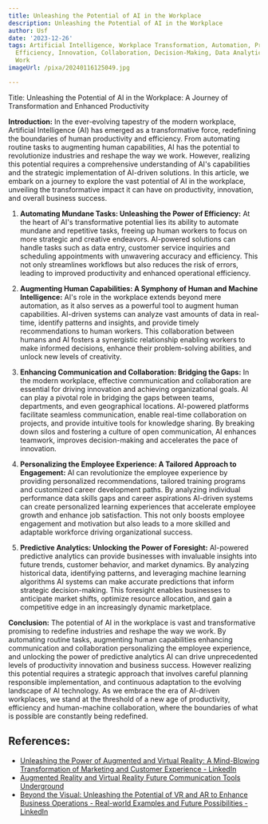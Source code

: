 ```yaml
---
title: Unleashing the Potential of AI in the Workplace
description: Unleashing the Potential of AI in the Workplace
author: Usf
date: '2023-12-26'
tags: Artificial Intelligence, Workplace Transformation, Automation, Productivity,
  Efficiency, Innovation, Collaboration, Decision-Making, Data Analytics, Future of
  Work
imageUrl: /pixa/20240116125049.jpg

---
```

Title: Unleashing the Potential of AI in the Workplace: A Journey  of Transformation and  Enhanced Productivity

**Introduction:**
In the ever-evolving tapestry of  the modern  workplace, Artificial Intelligence (AI) has emerged as a transformative force, redefining the boundaries of human productivity and efficiency. From automating routine tasks  to augmenting human capabilities, AI has the potential  to revolutionize industries and  reshape the way we  work. However, realizing this potential requires a comprehensive  understanding of AI's capabilities and the strategic  implementation of AI-driven solutions. In this article, we embark on a journey to explore the vast potential of AI in the workplace, unveiling the transformative impact it can have on productivity, innovation,  and overall business success.

1. **Automating Mundane Tasks: Unleashing the Power of Efficiency:**
    At the heart of AI's transformative potential lies its ability to automate mundane and repetitive tasks, freeing up human workers to focus on more strategic and creative endeavors. AI-powered solutions can handle tasks  such as data entry, customer service inquiries and scheduling appointments with unwavering accuracy and efficiency. This  not only streamlines  workflows but also reduces  the risk of errors, leading to improved productivity and enhanced operational efficiency.

2. **Augmenting  Human  Capabilities: A  Symphony of Human and Machine Intelligence:**
   AI's role in the  workplace extends beyond mere automation,  as it also serves as a powerful tool to augment human capabilities. AI-driven systems can analyze vast amounts of data in real-time, identify patterns and insights,  and provide timely recommendations to human workers. This collaboration between humans and AI fosters a synergistic relationship enabling workers to make informed decisions, enhance their problem-solving abilities, and unlock new levels of creativity.

3. **Enhancing Communication and Collaboration: Bridging the Gaps:**
   In the modern workplace, effective communication and collaboration are essential for driving innovation and achieving  organizational  goals. AI can play  a pivotal role in  bridging the gaps between  teams,  departments, and even geographical locations. AI-powered platforms facilitate  seamless communication, enable real-time collaboration on projects,  and provide intuitive tools for  knowledge sharing. By breaking  down silos and fostering  a culture of open communication, AI enhances teamwork, improves decision-making and accelerates the pace of innovation.

4.  **Personalizing the Employee Experience: A Tailored Approach to Engagement:**
   AI can revolutionize the employee experience by providing personalized recommendations, tailored training programs and  customized career development paths.  By analyzing individual performance data skills gaps and career aspirations AI-driven systems can create personalized learning experiences that accelerate employee growth and enhance job satisfaction. This not only boosts employee engagement and motivation but also leads to a more skilled and adaptable workforce driving organizational success.

5. **Predictive Analytics: Unlocking the Power of Foresight:**
    AI-powered  predictive analytics can provide businesses with  invaluable insights into future trends, customer behavior, and  market dynamics. By analyzing historical data, identifying patterns, and leveraging machine learning algorithms AI  systems can make accurate predictions that inform strategic decision-making. This foresight enables  businesses to anticipate  market shifts, optimize resource allocation, and gain a competitive  edge in  an increasingly dynamic marketplace.

**Conclusion:**
The potential of  AI in  the workplace is vast  and transformative  promising  to redefine industries and reshape the way we work. By automating routine  tasks, augmenting human  capabilities enhancing communication and  collaboration personalizing  the employee experience, and unlocking the power of predictive  analytics  AI can drive unprecedented levels of productivity innovation and business success. However realizing this potential requires a strategic approach  that involves careful planning responsible implementation, and continuous adaptation to the evolving landscape of  AI technology. As we embrace the era of AI-driven workplaces, we stand at the threshold of  a new age of productivity, efficiency and human-machine collaboration, where the  boundaries of what is possible are constantly being redefined.

## References:
- [Unleashing the Power of Augmented and Virtual Reality: A Mind-Blowing Transformation of Marketing and Customer Experience - LinkedIn](https://www.linkedin.com/pulse/unleashing-power-augmented-virtual-reality-marketing-customer-kesiya)
- [Augmented Reality and Virtual Reality Future Communication Tools Underground](https://utilitiesone.com/augmented-reality-and-virtual-reality-future-communication-tools-underground)
- [Beyond the Visual: Unleashing the Potential of VR and AR to Enhance Business Operations - Real-world Examples and Future Possibilities - LinkedIn](https://www.linkedin.com/pulse/beyond-visual-unleashing-potential-vr-ar-enhance-business)
